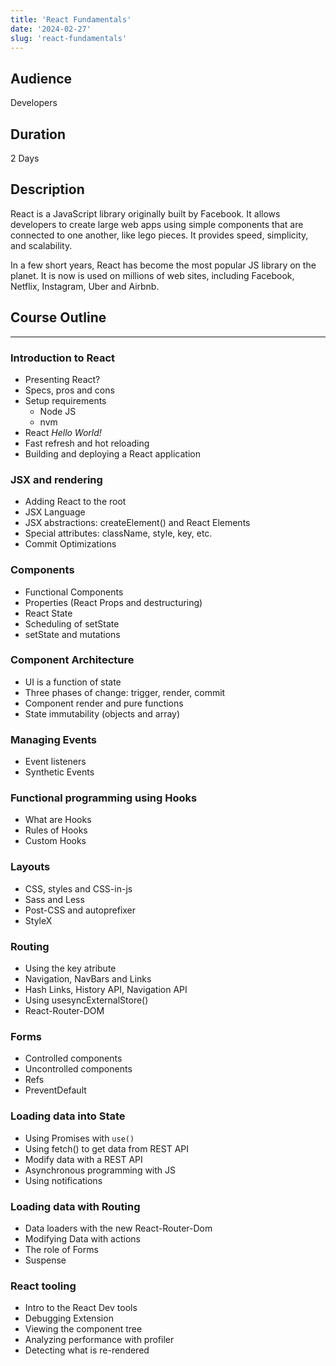 ```yaml
---
title: 'React Fundamentals'
date: '2024-02-27'
slug: 'react-fundamentals'
---
```


## Audience

Developers

## Duration

2 Days

## Description

React is a JavaScript library originally built by Facebook.
It allows developers to create large web apps using simple components
that are connected to one another, like lego pieces.
It provides speed, simplicity, and scalability.

In a few short years, React has become the most
popular JS library on the planet.
It is now is used on millions of web sites, including Facebook,
Netflix, Instagram, Uber and Airbnb.

## Course Outline

---

### Introduction to React

- Presenting React?
- Specs, pros and cons
- Setup requirements
  - Node JS
  - nvm
- React _Hello World!_
- Fast refresh and hot reloading
- Building and deploying a React application

### JSX and rendering

- Adding React to the root
- JSX Language
- JSX abstractions: createElement() and React Elements
- Special attributes: className, style, key, etc.
- Commit Optimizations

### Components

- Functional Components
- Properties (React Props and destructuring)
- React State
- Scheduling of setState
- setState and mutations

### Component Architecture

- UI is a function of state
- Three phases of change: trigger, render, commit
- Component render and pure functions
- State immutability (objects and array)

### Managing Events

- Event listeners
- Synthetic Events

### Functional programming using Hooks

- What are Hooks
- Rules of Hooks
- Custom Hooks

### Layouts

- CSS, styles and CSS-in-js
- Sass and Less
- Post-CSS and autoprefixer
- StyleX

### Routing

- Using the key atribute
- Navigation, NavBars and Links
- Hash Links, History API, Navigation API
- Using usesyncExternalStore()
- React-Router-DOM

### Forms

- Controlled components
- Uncontrolled components
- Refs
- PreventDefault

### Loading data into State

- Using Promises with `use()`
- Using fetch() to get data from REST API
- Modify data with a REST API
- Asynchronous programming with JS
- Using notifications

### Loading data with Routing

- Data loaders with the new React-Router-Dom
- Modifying Data with actions
- The role of Forms
- Suspense

### React tooling

- Intro to the React Dev tools
- Debugging Extension
- Viewing the component tree
- Analyzing performance with profiler
- Detecting what is re-rendered
